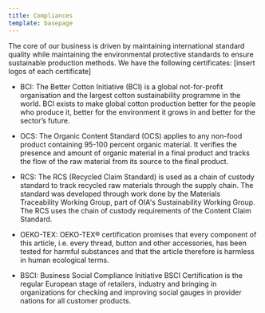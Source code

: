 ```yaml
---
title: Compliances
template: basepage
---
```


The core of our business is driven by maintaining international standard quality while maintaining the environmental protective standards to ensure sustainable production methods. We have the following certificates: [insert logos of each certificate]

- BCI: The Better Cotton Initiative (BCI) is a global not-for-profit organisation and the largest cotton sustainability programme in the world. BCI exists to make global cotton production better for the people who produce it, better for the environment it grows in and better for the sector’s future.

- OCS: The Organic Content Standard (OCS) applies to any non-food product containing 95-100 percent organic material. It verifies the presence and amount of organic material in a final product and tracks the flow of the raw material from its source to the final product.

- RCS: The RCS (Recycled Claim Standard) is used as a chain of custody standard to track recycled raw materials through the supply chain. The standard was developed through work done by the Materials Traceability Working Group, part of OIA's Sustainability Working Group. The RCS uses the chain of custody requirements of the Content Claim Standard.

- OEKO-TEX: OEKO-TEX® certification promises that every component of this article, i.e. every thread, button and other accessories, has been tested for harmful substances and that the article therefore is harmless in human ecological terms.

- BSCI: Business Social Compliance Initiative BSCI Certification is the regular European stage of retailers, industry and bringing in organizations for checking and improving social gauges in provider nations for all customer products.
